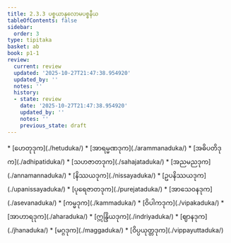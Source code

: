 ```yaml
---
title: 2.3.3 ပစ္စယာနုလောမပစ္စနီယ
tableOfContents: false
sidebar:
  order: 3
type: tipitaka
basket: ab
book: p1-1
review:
  current: review
  updated: '2025-10-27T21:47:38.954920'
  updated_by: ''
  notes: ''
  history:
  - state: review
    date: '2025-10-27T21:47:38.954920'
    updated_by: ''
    notes: ''
    previous_state: draft
---
```



<ReviewStatus review={frontmatter.review} showDetails={true} />

<HypothesisAnnotation frontmatter={frontmatter} />

<DynamicBreadcrumb />



<TableOfContents book="p1-1" section="2.3.3">
* [ဟေတုဒုက](./hetuduka/)
* [အာရမ္မဏဒုက](./arammanaduka/)
* [အဓိပတိဒုက](./adhipatiduka/)
* [သဟဇာတဒုက](./sahajataduka/)
* [အညမညဒုက](./annamannaduka/)
* [နိဿယဒုက](./nissayaduka/)
* [ဥပနိဿယဒုက](./upanissayaduka/)
* [ပုရေဇာတဒုက](./purejataduka/)
* [အာသေဝနဒုက](./asevanaduka/)
* [ကမ္မဒုက](./kammaduka/)
* [ဝိပါကဒုက](./vipakaduka/)
* [အာဟာရဒုက](./aharaduka/)
* [ဣန္ဒြိယဒုက](./indriyaduka/)
* [ဈာနဒုက](./jhanaduka/)
* [မဂ္ဂဒုက](./maggaduka/)
* [ဝိပ္ပယုတ္တဒုက](./vippayuttaduka/)
</TableOfContents>
